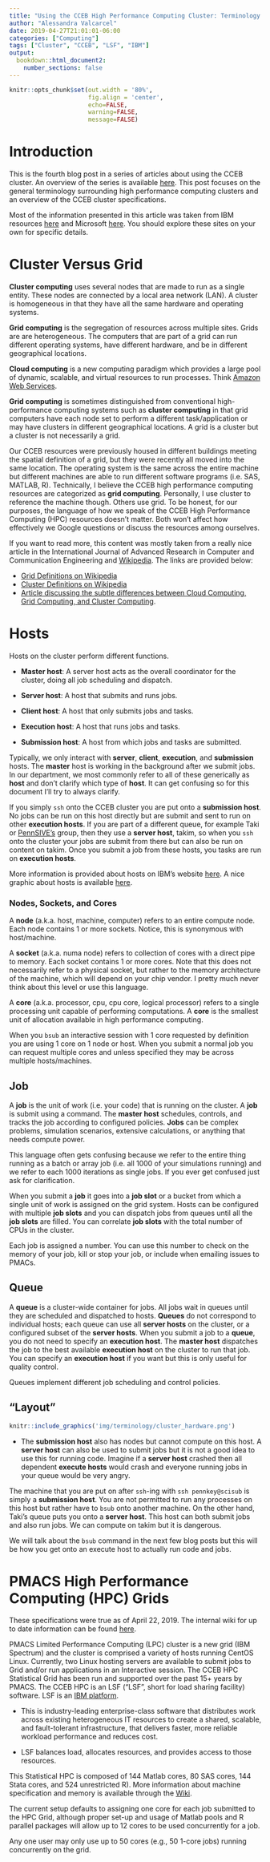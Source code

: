 ```yaml
---
title: "Using the CCEB High Performance Computing Cluster: Terminology and Specifications"
author: "Alessandra Valcarcel"
date: 2019-04-27T21:01:01-06:00
categories: ["Computing"]
tags: ["Cluster", "CCEB", "LSF", "IBM"]
output: 
  bookdown::html_document2:
    number_sections: false
---
```


```r
knitr::opts_chunk$set(out.width = '80%',
                      fig.align = 'center', 
                      echo=FALSE, 
                      warning=FALSE, 
                      message=FALSE)
```

# Introduction

This is the fourth blog post in a series of articles about using the CCEB cluster. An overview of the series is available [here](www.alessandravalcarcel.com/blog/2019-04-13-clusterintro/). This post focuses on the general terminology surrounding high performance computing clusters and an overview of the CCEB cluster specifications.

Most of the information presented in this article was taken from IBM resources [here](https://www.ibm.com/support/knowledgecenter/en/SSETD4_9.1.2/lsf_foundations/lsf_introduction_to.html) and Microsoft [here](https://blogs.technet.microsoft.com/windowshpc/2008/04/14/how-that-nodesocketcore-thing-works/). You should explore these sites on your own for specific details.

# Cluster Versus Grid

__Cluster computing__ uses several nodes that are made to run as a single entity. These nodes are connected by a local area network (LAN). A cluster is homogeneous in that they have all the same hardware and operating systems.

__Grid computing__ is the segregation of resources across multiple sites. Grids are are heterogeneous. The computers that are part of a grid can run different operating systems, have different hardware, and be in different geographical locations.

__Cloud computing__ is a new computing paradigm which provides a large pool of dynamic, scalable, and virtual resources to run processes. Think [Amazon Web Services](https://aws.amazon.com/).

__Grid computing__ is sometimes distinguished from conventional high-performance computing systems such as __cluster computing__ in that grid computers have each node set to perform a different task/application or may have clusters in different geographical locations. A grid is a cluster but a cluster is not necessarily a grid.

Our CCEB resources were previously housed in different buildings meeting the spatial definition of a grid, but they were recently all moved into the same location. The operating system is the same across the entire machine but different machines are able to run different software programs (i.e. SAS, MATLAB, R). Technically, I believe the CCEB high performance computing resources are categorized as __grid computing__. Personally, I use cluster to reference the machine though. Others use grid. To be honest, for our purposes, the language of how we speak of the CCEB High Performance Computing (HPC) resources doesn't matter. Both won't affect how effectively we Google questions or discuss the resources among ourselves.

If you want to read more, this content was mostly taken from a really nice article in the International Journal of Advanced Research in Computer and Communication Engineering and [Wikipedia](https://www.wikipedia.org/). The links are provided below: 

- [Grid Definitions on Wikipedia](https://en.wikipedia.org/wiki/Grid_computing)
- [Cluster Definitions on Wikipedia](https://en.wikipedia.org/wiki/Computer_cluster)
- [Article discussing the subtle differences between Cloud Computing, Grid Computing, and Cluster Computing](https://pdfs.semanticscholar.org/5e6e/9b4b7f4d986bc9f1246198c50c8d43d2d695.pdf). 

# Hosts

Hosts on the cluster perform different functions. 

- __Master host__: A server host acts as the overall coordinator for the cluster, doing all job scheduling and dispatch.

- __Server host__: A host that submits and runs jobs.

- __Client host__: A host that only submits jobs and tasks.

- __Execution host__: A host that runs jobs and tasks.

- __Submission host__: A host from which jobs and tasks are submitted.

Typically, we only interact with __server__, __client__, __execution__, and __submission__ hosts. The __master__ host is working in the background after we submit jobs. In our department, we most commonly refer to all of these generically as __host__ and don't clarify which type of __host__. It can get confusing so for this document I'll try to always clarify.

If you simply `ssh` onto the CCEB cluster you are put onto a __submission host__. No jobs can be run on this host directly but are submit and sent to run on other __execution hosts__. If you are part of a different queue, for example Taki or [PennSIVE's](https://www.med.upenn.edu/pennsive/personnel.html) group, then they use a __server host__, takim, so when you `ssh` onto the cluster your jobs are submit from there but can also be run on content on takim. Once you submit a job from these hosts, you tasks are run on __execution hosts__.  

More information is provided about hosts on IBM's website [here](https://www.ibm.com/support/knowledgecenter/en/SSETD4_9.1.3/lsf_users_guide/hosts_about.html). A nice graphic about hosts is available [here](https://www.ibm.com/support/knowledgecenter/en/SSETD4_9.1.2/lsf_users_guide/clusters_jobs_about.html).

### Nodes, Sockets, and Cores

A __node__ (a.k.a. host, machine, computer) refers to an entire compute node.  Each node contains 1 or more sockets. Notice, this is synonymous with host/machine.

A __socket__ (a.k.a. numa node) refers to collection of cores with a direct pipe to memory.  Each socket contains 1 or more cores.  Note that this does not necessarily refer to a physical socket, but rather to the memory architecture of the machine, which will depend on your chip vendor. I pretty much never think about this level or use this language.

A __core__ (a.k.a. processor, cpu, cpu core, logical processor) refers to a single processing unit capable of performing computations. A __core__ is the smallest unit of allocation available in high performance computing.

When you `bsub` an interactive session with 1 core requested by definition you are using 1 core on 1 node or host. When you submit a normal job you can request multiple cores and unless specified they may be across multiple hosts/machines.

## Job

A __job__ is the unit of work (i.e. your code) that is running on the cluster. A __job__ is submit using a command. The __master host__ schedules, controls, and tracks the job according to configured policies. __Jobs__ can be complex problems, simulation scenarios, extensive calculations, or anything that needs compute power.

This language often gets confusing because we refer to the entire thing running as a batch or array job (i.e. all 1000 of your simulations running) and we refer to each 1000 iterations as single jobs. If you ever get confused just ask for clarification.

When you submit a __job__ it goes into a __job slot__ or a bucket from which a single unit of work is assigned on the grid system. Hosts can be configured with multiple __job slots__ and you can dispatch jobs from queues until all the __job slots__ are filled. You can correlate __job slots__ with the total number of CPUs in the cluster.

Each job is assigned a number. You can use this number to check on the memory of your job, kill or stop your job, or include when emailing issues to PMACs.

## Queue

A __queue__ is a cluster-wide container for jobs. All jobs wait in queues until they are scheduled and dispatched to hosts. __Queues__ do not correspond to individual hosts; each queue can use all __server hosts__ on the cluster, or a configured subset of the __server hosts__. When you submit a job to a __queue__, you do not need to specify an __execution host__. The __master host__ dispatches the job to the best available __execution host__ on the cluster to run that job. You can specify an __execution host__ if you want but this is only useful for quality control.

Queues implement different job scheduling and control policies.

## "Layout"

```r
knitr::include_graphics('img/terminology/cluster_hardware.png')
```

- The __submission host__ also has nodes but cannot compute on this host. A __server host__ can also be used to submit jobs but it is not a good idea to use this for running code. Imagine if a __server host__ crashed then all dependent __execute hosts__ would crash and everyone running jobs in your queue would be very angry. 

The machine that you are put on after `ssh`-ing with `ssh pennkey@scisub` is simply a __submission host__. You are not permitted to run any processes on this host but rather have to `bsub` onto another machine. On the other hand, Taki's queue puts you onto a __server host__. This host can both submit jobs and also run jobs. We can compute on takim but it is dangerous. 

We will talk about the `bsub` command in the next few blog posts but this will be how you get onto an execute host to actually run code and jobs.

# PMACS High Performance Computing (HPC) Grids {#cluster-specs}

These specifications were true as of April 22, 2019. The internal wiki for up to date information can be found [here](https://dbe.med.upenn.edu/secure/wiki/index.php?title=Linux_Grid_Help).

PMACS Limited Performance Computing (LPC) cluster is a new grid (IBM Spectrum) and the cluster is comprised a variety of hosts running CentOS Linux. Currently, two Linux hosting servers are available to submit jobs to Grid and/or run applications in an Interactive session. The CCEB HPC Statistical Grid has been run and supported over the past 15+ years by PMACS. The CCEB HPC is an LSF ("LSF", short for load sharing facility) software. LSF is an [IBM platform](https://www.ibm.com/support/knowledgecenter/en/SSETD4/product_welcome_platform_lsf.html).

- This is industry-leading enterprise-class software that distributes work across existing heterogeneous IT resources to create a shared, scalable, and fault-tolerant infrastructure, that delivers faster, more reliable workload performance and reduces cost.

- LSF balances load, allocates resources, and provides access to those resources.

This Statistical HPC is composed of 144 Matlab cores, 80 SAS cores, 144 Stata cores, and 524 unrestricted R). More information about machine specification and memory is available through the [Wiki](https://dbe.med.upenn.edu/secure/wiki/index.php?title=Linux_Grid_Help).

The current setup defaults to assigning one core for each job submitted to the HPC Grid, although proper set-up and usage of Matlab pools and R parallel packages will allow up to 12 cores to be used concurrently for a job.

Any one user may only use up to 50 cores (e.g., 50 1-core jobs) running concurrently on the grid.
